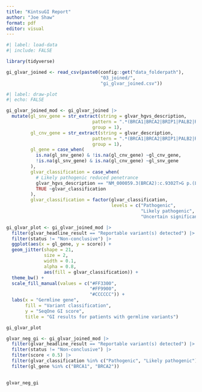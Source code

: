 ```yaml
---
title: "KintsuGI Report"
author: "Joe Shaw"
format: pdf
editor: visual
---
```


```r
#| label: load-data
#| include: FALSE

library(tidyverse)

gi_glvar_joined <- read_csv(paste0(config::get("data_folderpath"),
                                   "03_joined/",
                                   "gi_glvar_joined.csv"))

```

```r
#| label: draw-plot
#| echo: FALSE

gi_glvar_joined_mod <- gi_glvar_joined |> 
  mutate(gl_snv_gene = str_extract(string = glvar_hgvs_description,
                                pattern = ".*(BRCA1|BRCA2|BRIP1|PALB2|RAD51D|MSH2|MSH6).*",
                                group = 1),
         gl_cnv_gene = str_extract(string = glvar_description,
                                pattern = ".*(BRCA1|BRCA2|BRIP1|PALB2|RAD51D|MSH2|MSH6).*",
                                group = 1),
         gl_gene = case_when(
           is.na(gl_snv_gene) & !is.na(gl_cnv_gene) ~gl_cnv_gene,
           !is.na(gl_snv_gene) & is.na(gl_cnv_gene) ~gl_snv_gene
         ),
         glvar_classification = case_when(
           # Likely pathogenic reduced penetrance
           glvar_hgvs_description == "NM_000059.3(BRCA2):c.9302T>G p.(Leu3101Arg)" ~"Likely pathogenic",
           TRUE ~glvar_classification
         ),
         glvar_classification = factor(glvar_classification,
                                       levels = c("Pathogenic",
                                                  "Likely pathogenic",
                                                  "Uncertain significance")))

gi_glvar_plot <- gi_glvar_joined_mod |> 
  filter(glvar_headline_result == "Reportable variant(s) detected") |> 
  filter(status != "Non-conclusive") |> 
  ggplot(aes(x = gl_gene, y = score)) +
  geom_jitter(shape = 21, 
              size = 2,
              width = 0.1, 
              alpha = 0.8,
              aes(fill = glvar_classification)) +
  theme_bw() +
  scale_fill_manual(values = c("#FF3300",
                               "#FF9900",
                               "#CCCCCC")) +
  labs(x = "Germline gene",
       fill = "Variant classification",
       y = "SeqOne GI score",
       title = "GI results for patients with germline variants")

gi_glvar_plot

```


```r

glvar_neg_gi <- gi_glvar_joined_mod |> 
  filter(glvar_headline_result == "Reportable variant(s) detected") |> 
  filter(status != "Non-conclusive") |> 
  filter(score < 0.5) |> 
  filter(glvar_classification %in% c("Pathogenic", "Likely pathogenic")) |> 
  filter(gl_gene %in% c("BRCA1", "BRCA2"))
  

glvar_neg_gi

```






